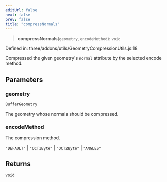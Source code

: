 ```yaml
---
editUrl: false
next: false
prev: false
title: "compressNormals"
---
```


> **compressNormals**(`geometry`, `encodeMethod`): `void`

Defined in: three/addons/utils/GeometryCompressionUtils.js:18

Compressed the given geometry's `normal` attribute by the selected encode method.

## Parameters

### geometry

`BufferGeometry`

The geometry whose normals should be compressed.

### encodeMethod

The compression method.

`"DEFAULT"` | `"OCT1Byte"` | `"OCT2Byte"` | `"ANGLES"`

## Returns

`void`
